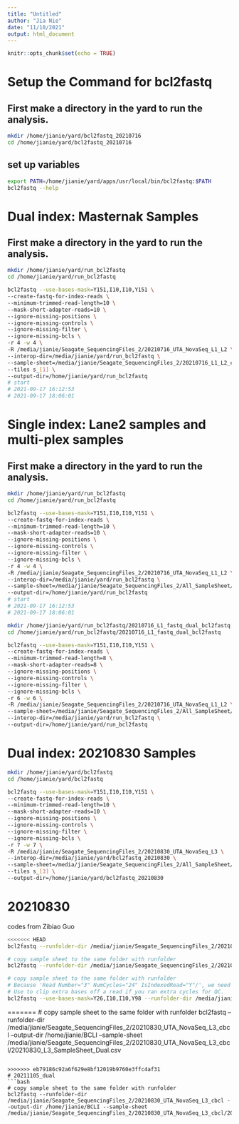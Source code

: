 ```yaml
---
title: "Untitled"
author: "Jia Nie"
date: "11/10/2021"
output: html_document
---
```


```r
knitr::opts_chunk$set(echo = TRUE)
```

# Setup the Command for bcl2fastq
## First make a directory in the yard to run the analysis.
```bash
mkdir /home/jianie/yard/bcl2fastq_20210716
cd /home/jianie/yard/bcl2fastq_20210716
``` 

## set up variables
```bash
export PATH=/home/jianie/yard/apps/usr/local/bin/bcl2fastq:$PATH
bcl2fastq --help
```

# Dual index: Masternak Samples  
## First make a directory in the yard to run the analysis.
```bash
mkdir /home/jianie/yard/run_bcl2fastq
cd /home/jianie/yard/run_bcl2fastq
```

```bash
bcl2fastq --use-bases-mask=Y151,I10,I10,Y151 \
--create-fastq-for-index-reads \
--minimum-trimmed-read-length=10 \
--mask-short-adapter-reads=10 \
--ignore-missing-positions \
--ignore-missing-controls \
--ignore-missing-filter \
--ignore-missing-bcls \
-r 4 -w 4 \
-R /media/jianie/Seagate_SequencingFiles_2/20210716_UTA_NovaSeq_L1_L2 \
--interop-dir=/media/jianie/yard/run_bcl2fastq \
--sample-sheet=/media/jianie/Seagate_SequencingFiles_2/20210716_L1_L2_cellranger/Nie1_SampleSheet_Dual.csv \
--tiles s_[1] \
--output-dir=/home/jianie/yard/run_bcl2fastq
# start
# 2021-09-17 16:12:53
# 2021-09-17 18:06:01
```

# Single index: Lane2 samples and multi-plex samples
## First make a directory in the yard to run the analysis.
```bash
mkdir /home/jianie/yard/run_bcl2fastq
cd /home/jianie/yard/run_bcl2fastq
```
```bash
bcl2fastq --use-bases-mask=Y151,I10,I10,Y151 \
--create-fastq-for-index-reads \
--minimum-trimmed-read-length=10 \
--mask-short-adapter-reads=10 \
--ignore-missing-positions \
--ignore-missing-controls \
--ignore-missing-filter \
--ignore-missing-bcls \
-r 4 -w 4 \
-R /media/jianie/Seagate_SequencingFiles_2/20210716_UTA_NovaSeq_L1_L2 \
--interop-dir=/media/jianie/yard/run_bcl2fastq \
--sample-sheet=/media/jianie/Seagate_SequencingFiles_2/All_SampleSheet/bcl2fastq/20210716_Nie2_SampleSheet_Single.csv \
--output-dir=/home/jianie/yard/run_bcl2fastq
# start
# 2021-09-17 16:12:53
# 2021-09-17 18:06:01
```

```bash
mkdir /home/jianie/yard/run_bcl2fastq/20210716_L1_fastq_dual_bcl2fastq
cd /home/jianie/yard/run_bcl2fastq/20210716_L1_fastq_dual_bcl2fastq
```
```bash
bcl2fastq --use-bases-mask=Y151,I10,I10,Y151 \
--create-fastq-for-index-reads \
--minimum-trimmed-read-length=8 \
--mask-short-adapter-reads=8 \
--ignore-missing-positions \
--ignore-missing-controls \
--ignore-missing-filter \
--ignore-missing-bcls \
-r 6 -w 6 \
-R /media/jianie/Seagate_SequencingFiles_2/20210716_UTA_NovaSeq_L1_L2 \
--sample-sheet=/media/jianie/Seagate_SequencingFiles_2/All_SampleSheet/bcl2fastq/SampleSheet_Dual_L1_bcl2fastq.csv \
--interop-dir=/media/jianie/yard/run_bcl2fastq \
--output-dir=/home/jianie/yard/run_bcl2fastq
```

# Dual index: 20210830 Samples  
```bash
mkdir /home/jianie/yard/bcl2fastq
cd /home/jianie/yard/bcl2fastq
```
```bash
bcl2fastq --use-bases-mask=Y151,I10,I10,Y151 \
--create-fastq-for-index-reads \
--minimum-trimmed-read-length=10 \
--mask-short-adapter-reads=10 \
--ignore-missing-positions \
--ignore-missing-controls \
--ignore-missing-filter \
--ignore-missing-bcls \
-r 7 -w 7 \
-R /media/jianie/Seagate_SequencingFiles_2/20210830_UTA_NovaSeq_L3 \
--interop-dir=/media/jianie/yard/bcl2fastq_20210830 \
--sample-sheet=/media/jianie/Seagate_SequencingFiles_2/All_SampleSheet/20210830_L3_SampleSheet_Dual.csv \
--tiles s_[3] \
--output-dir=/home/jianie/yard/bcl2fastq_20210830
```

# 20210830
codes from Zibiao Guo 
```bash
<<<<<<< HEAD
bcl2fastq --runfolder-dir /media/jianie/Seagate_SequencingFiles_2/20210830_UTA_NovaSeq_L3_cbcl --output-dir /home/jianie/BCLI --sample-sheet /media/jianie/Seagate_SequencingFiles_2/20210830_UTA_NovaSeq_L3_cbcl/20210830_L3_SampleSheet_Dual.csv
```

```bash
# copy sample sheet to the same folder with runfolder
bcl2fastq --runfolder-dir /media/jianie/Seagate_SequencingFiles_2/20210830_UTA_NovaSeq_L3_cbcl --output-dir /home/jianie/BCLI --sample-sheet /media/jianie/Seagate_SequencingFiles_2/20210830_UTA_NovaSeq_L3_cbcl.csv
```

```bash
# copy sample sheet to the same folder with runfolder
# Because 'Read Number="3" NumCycles="24" IsIndexedRead="Y"/', we need to use '--use-bases-mask'
# Use to clip extra bases off a read if you ran extra cycles for QC.
bcl2fastq --use-bases-mask=Y26,I10,I10,Y98 --runfolder-dir /media/jianie/Seagate_SequencingFiles_2/20210830_UTA_NovaSeq_L3_cbcl --output-dir /home/jianie/BCLI --sample-sheet /media/jianie/Seagate_SequencingFiles_2/20210830_UTA_NovaSeq_L3_cbcl.csv
```
=======
# copy sample sheet to the same folder with runfolder
bcl2fastq --runfolder-dir /media/jianie/Seagate_SequencingFiles_2/20210830_UTA_NovaSeq_L3_cbcl --output-dir /home/jianie/BCLI --sample-sheet /media/jianie/Seagate_SequencingFiles_2/20210830_UTA_NovaSeq_L3_cbcl/20210830_L3_SampleSheet_Dual.csv
```

>>>>>>> eb79186c92a6f629e8bf12019b9760e3ffc4af31
# 20211105_dual
```bash
# copy sample sheet to the same folder with runfolder
bcl2fastq --runfolder-dir /media/jianie/Seagate_SequencingFiles_2/20210830_UTA_NovaSeq_L3_cbcl --output-dir /home/jianie/BCLI --sample-sheet /media/jianie/Seagate_SequencingFiles_2/20210830_UTA_NovaSeq_L3_cbcl/20210830_L3_SampleSheet_Dual.csv
```
